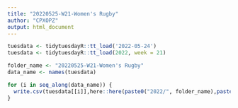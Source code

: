 ```yaml
---
title: "20220525-W21-Women's Rugby"
author: "CPXOPZ"
output: html_document
---
```


```r
tuesdata <- tidytuesdayR::tt_load('2022-05-24')
tuesdata <- tidytuesdayR::tt_load(2022, week = 21)

```

```r
folder_name <- "20220525-W21-Women's Rugby"
data_name <- names(tuesdata)

for (i in seq_along(data_name)) {
  write.csv(tuesdata[[i]],here::here(paste0("2022/", folder_name),paste0(data_name[i],".csv")), row.names = F, na = "")
}
```
